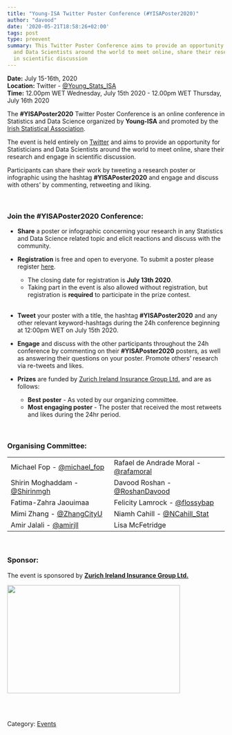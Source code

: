 ```yaml
---
title: "Young-ISA Twitter Poster Conference (#YISAPoster2020)"
author: "davood"
date: '2020-05-21T18:58:26+02:00'
tags: post
type: preevent
summary: This Twitter Poster Conference aims to provide an opportunity for Statisticians
  and Data Scientists around the world to meet online, share their research and engage
  in scientific discussion
---
```


**Date:** July 15-16th, 2020 <br>
**Location:** Twitter - [\@Young_Stats_ISA](https://twitter.com/Young_Stats_ISA)<br>
**Time:** 12.00pm WET Wednesday, July 15th 2020 - 12.00pm WET Thursday, July 16th 2020 <br>


The **#YISAPoster2020** Twitter Poster Conference is an online conference in Statistics and Data Science organized by **Young-ISA** and promoted by the [Irish Statistical Association](https://istat.ie/).


The event is held entirely on [Twitter](https://twitter.com/Young_Stats_ISA) and aims to provide an opportunity for Statisticians and Data Scientists around the world to meet online, share their
research and engage in scientific discussion.

Participants can share their work by tweeting a research poster or infographic using the hashtag **#YISAPoster2020** and engage and discuss with others’ by commenting, retweeting and liking.

<br>

### Join the #YISAPoster2020 Conference:
- **Share** a poster or infographic concerning your research in any Statistics and Data Science related topic and elicit reactions and discuss with the community.

- **Registration** is free and open to everyone. To submit a poster please register [here](https://forms.gle/krWf28HrcuBXxjra6).
  * The closing date for registration is **July 13th 2020**.
  * Taking part in the event is also allowed without registration, but registration is **required** to participate in the prize contest. 
<br>
<br>

- **Tweet** your poster with a title, the hashtag **#YISAPoster2020** and any other relevant
keyword-hashtags during the 24h conference beginning at 12:00pm WET on July 15th 2020.


- **Engage** and discuss with the other participants throughout the 24h conference by commenting on their **#YISAPoster2020** posters, as well as answering their questions on your poster. Promote others’ research via re-tweets and likes.

- **Prizes** are funded by [Zurich Ireland Insurance Group Ltd.](https://www.zurich.ie/) and are as follows: 
    * **Best poster** - As voted by our organizing committee.
    * **Most engaging poster** - The poster that received the most retweets and likes during the 24hr period.

<br>

### Organising Committee:
|                       |                         |
|-----------------------|-------------------------|
| Michael Fop - [\@michael_fop](https://twitter.com/michael_fop) | Rafael de Andrade Moral - [\@rafamoral](https://twitter.com/rafamoral)  |
| Shirin Moghaddam - [\@Shirinmgh](https://twitter.com/Shirinmgh)  | Davood Roshan - [\@RoshanDavood](https://twitter.com/RoshanDavood) |
| Fatima-Zahra Jaouimaa | Felicity Lamrock - [\@flossybap](https://twitter.com/flossybap)   |
| Mimi Zhang - [\@ZhangCityU](https://twitter.com/ZhangCityU)          | Niamh Cahill - [\@NCahill_Stat](https://twitter.com/NCahill_Stat)          |
|  Amir Jalali - [\@amirjll](https://twitter.com/amirjll)         | Lisa McFetridge         |

<br>

### Sponsor:
The event is sponsored by [**Zurich Ireland Insurance Group Ltd.**](https://www.zurich.ie/)

[<img src="https://s.yimg.com/hz/en_us/Finance/US_AFTP_CNWGROUP_CCM_LIVE/Zurich_Logo.jpg" width="400px" height="250px">](https://www.zurich.ie/)

<br>
<br>




Category: [<u>Events</u>](/events/)